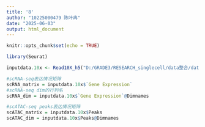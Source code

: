 ---
title: '8'
author: "10225000479 陈叶冉"
date: "2025-06-03"
output: html_document
---

```{r setup, include=FALSE}
knitr::opts_chunk$set(echo = TRUE)
```

```{r}
library(Seurat)
```


```{r}
inputdata.10x <- Read10X_h5("D:/GRADE3/RESEARCH_singlecell/data整合/data/8_PBMC_granulocyte-sorted/pbmc_granulocyte_sorted_10k_raw_feature_bc_matrix.h5")

#scRNA-seq表达情况矩阵
scRNA_matrix = inputdata.10x$`Gene Expression`
#scRNA-seq dim的行列名
scRNA_dim = inputdata.10x$`Gene Expression`@Dimnames

#scATAC-seq peaks表达情况矩阵
scATAC_matrix = inputdata.10x$Peaks
scATAC_dim = inputdata.10x$Peaks@Dimnames
```